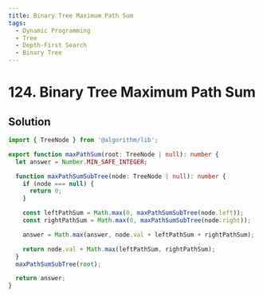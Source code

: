 ```yaml
---
title: Binary Tree Maximum Path Sum
tags:
  - Dynamic Programming
  - Tree
  - Depth-First Search
  - Binary Tree
---
```


# 124. Binary Tree Maximum Path Sum

<Badges>
  <LevelBadge level="hard" />
  <TopicBadge name="Dynamic Programming" slug="dynamic-programming" />
  <TopicBadge name="Tree" slug="tree" />
  <TopicBadge name="Depth-First Search" slug="depth-first-search" />
  <TopicBadge name="Binary Tree" slug="binary-tree" />
</Badges>

## Solution

```typescript filename="solution.ts" copy
import { TreeNode } from '@algorithm/lib';

export function maxPathSum(root: TreeNode | null): number {
  let answer = Number.MIN_SAFE_INTEGER;

  function maxPathSumSubTree(node: TreeNode | null): number {
    if (node === null) {
      return 0;
    }

    const leftPathSum = Math.max(0, maxPathSumSubTree(node.left));
    const rightPathSum = Math.max(0, maxPathSumSubTree(node.right));

    answer = Math.max(answer, node.val + leftPathSum + rightPathSum);

    return node.val + Math.max(leftPathSum, rightPathSum);
  }
  maxPathSumSubTree(root);

  return answer;
}
```

<ProblemLink
  codingSite="leetcode"
  href="https://leetcode.com/problems/binary-tree-maximum-path-sum"
  title="Binary Tree Maximum Path Sum"
/>
